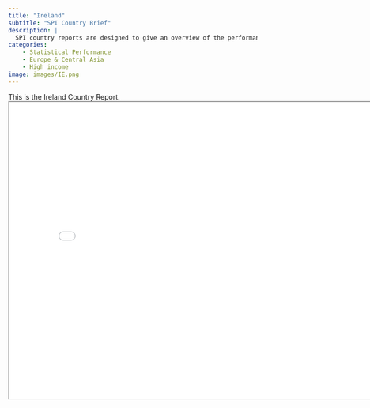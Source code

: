 ```yaml
---
title: "Ireland"
subtitle: "SPI Country Brief"
description: |
  SPI country reports are designed to give an overview of the performance of Ireland.
categories:
    - Statistical Performance
    - Europe & Central Asia
    - High income
image: images/IE.png
---
```


This is the Ireland Country Report.
<iframe src="charts/Ireland_chart.html" width="800" height="600"></iframe>

